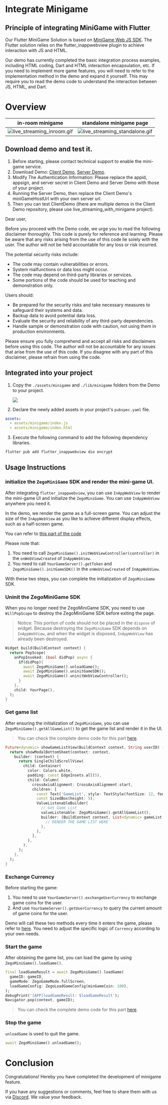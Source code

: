 # Integrate Minigame


## Principle of integrating MiniGame with Flutter

Our Flutter MiniGame Solution is based on [MiniGame Web JS SDK](https://www.zegocloud.com/docs/game-engine/implement-mini-game?platform=web&language=javascript). The Flutter solution relies on the flutter_inappwebview plugin to achieve interaction with JS and HTML. 

Our demo has currently completed the basic integration process examples, including HTML coding, Dart and HTML interaction encapsulation, etc. If you need to implement more game features, you will need to refer to the implementation method in the demo and expand it yourself. This may require you to read the demo code to understand the interaction between JS, HTML, and Dart.


# Overview

|in-room minigame|standalone minigame page|
|---|---|
| <Frame width="70%" height="auto" caption=""><img src="http://media-resource.spreading.io/docuo/workspace564/27e54a759d23575969552654cb45bf89/ae1284a66a.gif" alt="live_streaming_inroom.gif"/></Frame> | <Frame width="70%" height="auto" caption=""><img src="http://media-resource.spreading.io/docuo/workspace564/27e54a759d23575969552654cb45bf89/97cf0fc138.gif" alt="live_streaming_standalone.gif"/></Frame>|


## Download demo and test it.

1. Before starting, please contact technical support to enable the mini-game service.
2. Download Demo: [Client Demo](https://github.com/ZEGOCLOUD/zego_uikit_prebuilt_live_streaming_example_flutter/tree/master/live_streaming_with_minigame), [Server Demo](https://storage.zego.im/ZegoMiniGameSDK/server/ZegoMiniGameServerDemo.zip). 
3. Modify The Authentication Information: Please replace the appid, appsign, and server secret in Client Demo and Server Demo with those of your project.
4. Running the Server Demo,  then replace the Client Demo's miniGameHostUrl with your own server url.
5. Then you can test ClientDemo (there are multiple demos in the Client Demo repository, please use live_streaming_with_minigame project).

<Warning title="Warning">

<Accordion title="Disclaimer and Risks of Demo Code Usage" defaultOpen="false">

Dear user,

Before you proceed with the Demo code, we urge you to read the following disclaimer thoroughly. This code is purely for reference and learning. Please be aware that any risks arising from the use of this code lie solely with the user. The author will not be held accountable for any loss or risk incurred.

The potential security risks include:
- The code may contain vulnerabilities or errors.
- System malfunctions or data loss might occur.
- The code may depend on third-party libraries or services.
- Some portions of the code should be used for teaching and demonstration only.

Users should:
- Be prepared for the security risks and take necessary measures to safeguard their systems and data.
- Backup data to avoid potential data loss.
- Evaluate the security and reliability of any third-party dependencies.
- Handle sample or demonstration code with caution, not using them in production environments.

Please ensure you fully comprehend and accept all risks and disclaimers before using this code. The author will not be accountable for any issues that arise from the use of this code. If you disagree with any part of this disclaimer, please refrain from using the code.

</Accordion>

</Warning>

## Integrated into your project

1. Copy the `./assets/minigame` and `./lib/minigame` folders from the Demo to your project.

    <Frame width="35%" height="auto" caption="">
      <img src="https://storage.zego.im/sdk-doc/Pics/zegocloud/live/minigame/copy_minigame.png" />
    </Frame>


2. Declare the newly added assets in your project's `pubspec.yaml` file.

```yaml
assets:
  - assets/minigame/index.js
  - assets/minigame/index.html
```

3. Execute the following command to add the following dependency libraries.


```bash
flutter pub add flutter_inappwebview dio encrypt
```

## Usage Instructions

### initialize the `ZegoMiniGame` SDK and render the mini-game UI.

After integrating `flutter_inappwebview`, you can use `InAppWebView` to render the mini-game UI and initialize the `ZegoMiniGame`. You can use `InAppWebView` anywhere you need it.

<Note title="Note">

In the demo, we render the game as a full-screen game. You can adjust the size of the `InAppWebView` as you like to achieve different display effects, such as a half-screen game.

</Note>


You can refer to [this part of the code](https://github.com/ZEGOCLOUD/zego_uikit_prebuilt_live_streaming_example_flutter/blob/master/live_streaming_with_minigame/lib/main.dart)


Please note that:

1. You need to call `ZegoMiniGame().initWebViewController(controller)` in the `onWebViewCreated` of `InAppWebView`.
2. You need to call `YourGameServer().getToken` and `ZegoMiniGame().initGameSDK()` in the `onWebViewCreated` of `InAppWebView`.

With these two steps, you can complete the initialization of `ZegoMiniGame` SDK.

### Uninit the ZegoMiniGame SDK

When you no longer need the ZegoMiniGame SDK, you need to use `WillPopScope` to destroy the ZegoMiniGame SDK before exiting the page.

> Notice: This portion of code should not be placed in the `dispose` of widget. Because destroying the `ZegoMiniGame` SDK depends on `InAppWebView`, and when the widget is disposed, `InAppWebView` has already been destroyed.

```dart
Widget build(BuildContext context) {
  return PopScope(
    onPopInvoked: (bool didPop) async {
      if(didPop){
        await ZegoMiniGame().unloadGame();
        await ZegoMiniGame().uninitGameSDK();
        await ZegoMiniGame().uninitWebViewController();
      }
    },
    child: YourPage(),
  );
}
```



### Get game list

After ensuring the initialization of `ZegoMiniGame`, you can use `ZegoMiniGame().getAllGameList()` to get the game list and render it in the UI.


> You can check the complete demo code for this part [here](https://github.com/ZEGOCLOUD/zego_uikit_prebuilt_live_streaming_example_flutter/blob/master/live_streaming_with_minigame/lib/minigame/ui/show_game_list_view.dart#L32).

```dart
Future<dynamic> showGameListView(BuildContext context, String userID) {
  return showModalBottomSheet(context: context,
    builder: (context) {
      return SingleChildScrollView(
        child: Container(
          color: Colors.white,
          padding: const EdgeInsets.all(5),
          child: Column(
            crossAxisAlignment: CrossAxisAlignment.start,
            children: [
              const Text('GameList', style: TextStyle(fontSize: 22, fontWeight: FontWeight.w600)),
              const SizedBox(height: 5),
              ValueListenableBuilder(
                // Get Game List
                valueListenable: ZegoMiniGame().getAllGameList(),
                builder: (BuildContext context, List<dynamic> gameList, Widget? child) {
                  // RENDER THE GAME LIST HERE
                },
              ),
            ],
          ),
        ),
      );
    },
  );
}
```




### Exchange Currency


<Accordion title="According to the different types of games, this step may be optional or mandatory. Please contact technical support for more details." defaultOpen="false">

Before starting the game:

1. You need to use `YourGameServer().exchangeUserCurrency` to exchange game coins for the user.
2. And use `YourGameServer().getUserCurrency` to query the current amount of game coins for the user.


Demo will call these two methods every time it enters the game, please refer to [here](https://github.com/ZEGOCLOUD/zego_uikit_prebuilt_live_streaming_example_flutter/blob/master/live_streaming_with_minigame/lib/live_streaming_page.dart#L131). You need to adjust the specific logic of `Currency` according to your own needs.

</Accordion>


### Start the game

After obtaining the game list, you can load the game by using `ZegoMiniGame().loadGame()`.

```dart
final loadGameResult = await ZegoMiniGame().loadGame(
  gameID: gameID,
  gameMode: ZegoGameMode.fullScreen,
  loadGameConfig: ZegoLoadGameConfig(minGameCoin: 100),
);
debugPrint('[APP]loadGameResult: $loadGameResult');
Navigator.pop(context, gameID);
```


> You can check the complete demo code for this part [here](https://github.com/ZEGOCLOUD/zego_uikit_prebuilt_live_streaming_example_flutter/blob/master/live_streaming_with_minigame/lib/live_streaming_page.dart#L123).


### Stop the game

`unloadGame` is used to quit the game.

```dart
await ZegoMiniGame().unloadGame();
```

# Conclusion

Congratulations! Hereby you have completed the development of minigame feature. 

If you have any suggestions or comments, feel free to share them with us via [Discord](https://discord.gg/EtNRATttyp). We value your feedback.
